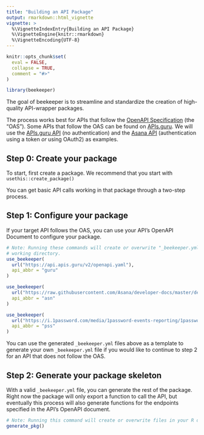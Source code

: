 ```yaml
---
title: "Building an API Package"
output: rmarkdown::html_vignette
vignette: >
  %\VignetteIndexEntry{Building an API Package}
  %\VignetteEngine{knitr::rmarkdown}
  %\VignetteEncoding{UTF-8}
---
```


```r
knitr::opts_chunk$set(
  eval = FALSE,
  collapse = TRUE,
  comment = "#>"
)
```

```r
library(beekeeper)
```

The goal of beekeeper is to streamline and standardize the creation of high-quality API-wrapper packages.

The process works best for APIs that follow the [OpenAPI Specification](https://spec.openapis.org/oas/v3.0.0) (the "OAS").
Some APIs that follow the OAS can be found on [APIs.guru](https://apis.guru/).
We will use the [APIs.guru API](https://api.apis.guru/v2/openapi.yaml) (no authentication) and the [Asana API](https://raw.githubusercontent.com/Asana/developer-docs/master/defs/asana_oas.yaml) (authentication using a token *or* using OAuth2) as examples.

## Step 0: Create your package

To start, first create a package.
We recommend that you start with `usethis::create_package()`

You can get basic API calls working in that package through a two-step process.

## Step 1: Configure your package

If your target API follows the OAS, you can use your API's OpenAPI Document to configure your package.

```r
# Note: Running these commands will create or overwrite "_beekeeper.yml" in your
# working directory.
use_beekeeper(
  url("https://api.apis.guru/v2/openapi.yaml"),
  api_abbr = "guru"
)

use_beekeeper(
  url("https://raw.githubusercontent.com/Asana/developer-docs/master/defs/asana_oas.yaml"),
  api_abbr = "asn"
)

use_beekeeper(
  url("https://i.1password.com/media/1password-events-reporting/1password-events-api.yaml"),
  api_abbr = "pss"
)
```

You can use the generated `_beekeeper.yml` files above as a template to generate your own `_beekeeper.yml` file if you would like to continue to step 2 for an API that does not follow the OAS.

## Step 2: Generate your package skeleton

With a valid `_beekeeper.yml` file, you can generate the rest of the package.
Right now the package will only export a function to call the API, but eventually this process will also generate functions for the endpoints specified in the API's OpenAPI document.

```r
# Note: Running this command will create or overwrite files in your R directory.
generate_pkg()
```

<!-- Up next (before the first release of this package): Authentication! -->
